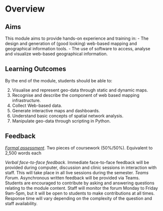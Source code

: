 # Overview {.unnumbered}

## Aims

This module aims to provide hands-on experience and training in:
- The design and generation of (good looking) web-based mapping and geographical information tools.
- The use of software to access, analyse and visualize web-based geographical information.

## Learning Outcomes

By the end of the module, students should be able to:

(2) Visualise and represent geo-data through static and dynamic maps.
(2) Recognise and describe the component of web based mapping infrastructure.
(3) Collect Web-based data.
(1) Generate interactive maps and dashboards.
(4) Understand basic concepts of spatial network analysis.
(5) Manipulate geo-data through scripting in Python.

## Feedback

[*Formal assessment*](https://gdsl-ul.github.io/wma/assess.html). Two pieces of coursework (50%/50%). Equivalent to 2,500 words each

*Verbal face-to-face feedback*. Immediate face-to-face feedback will be provided during computer, discussion and clinic sessions in interaction with staff. This will take place in all live sessions during the semester.
*Teams Forum*. Asynchronous written feedback will be provided via Teams. Students are encouraged to contribute by asking and answering questions relating to the module content. Staff will monitor the forum Monday to Friday 9am-5pm, but it will be open to students to make contributions at all times. Response time will vary depending on the complexity of the question and staff availability.


